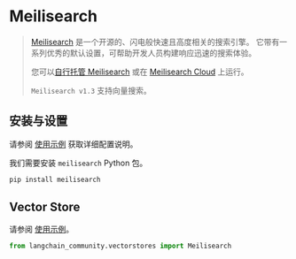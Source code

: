 # Meilisearch

> [Meilisearch](https://meilisearch.com) 是一个开源的、闪电般快速且高度相关的搜索引擎。
> 它带有一系列优秀的默认设置，可帮助开发人员构建响应迅速的搜索体验。
>
> 您可以[自行托管 Meilisearch](https://www.meilisearch.com/docs/learn/getting_started/installation#local-installation) 或在 [Meilisearch Cloud](https://www.meilisearch.com/pricing) 上运行。
>
>`Meilisearch v1.3` 支持向量搜索。

## 安装与设置

请参阅 [使用示例](/docs/integrations/vectorstores/meilisearch) 获取详细配置说明。

我们需要安装 `meilisearch` Python 包。

```bash
pip install meilisearch
```

## Vector Store

请参阅 [使用示例](/docs/integrations/vectorstores/meilisearch)。

```python
from langchain_community.vectorstores import Meilisearch
```